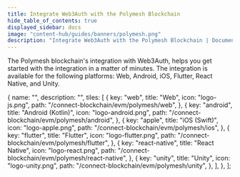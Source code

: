 ```yaml
---
title: Integrate Web3Auth with the Polymesh Blockchain
hide_table_of_contents: true
displayed_sidebar: docs
image: "content-hub/guides/banners/polymesh.png"
description: "Integrate Web3Auth with the Polymesh Blockchain | Documentation - Web3Auth"
---
```



<SEO
  title="Integrate Web3Auth with the Polymesh Blockchain"
  description="Integrate Web3Auth with the Polymesh Blockchain | Documentation - Web3Auth"
  image="https://web3auth.io/docs/content-hub/guides/banners/polymesh.png"
  slug="/connect-blockchain/evm/polymesh"
/>

The Polymesh blockchain's integration with Web3Auth, helps you get started with the integration in a matter of minutes. The integration is available
for the following platforms: Web, Android, iOS, Flutter, React Native, and Unity.

  {
    name: "",
    description: "",
    tiles: [
      {
        key: "web",
        title: "Web",
        icon: "logo-js.png",
        path: "/connect-blockchain/evm/polymesh/web",
      },
      {
        key: "android",
        title: "Android (Kotlin)",
        icon: "logo-android.png",
        path: "/connect-blockchain/evm/polymesh/android",
      },
      {
        key: "apple",
        title: "iOS (Swift)",
        icon: "logo-apple.png",
        path: "/connect-blockchain/evm/polymesh/ios",
      },
      {
        key: "flutter",
        title: "Flutter",
        icon: "logo-flutter.png",
        path: "/connect-blockchain/evm/polymesh/flutter",
      },
      {
        key: "react-native",
        title: "React Native",
        icon: "logo-react.png",
        path: "/connect-blockchain/evm/polymesh/react-native",
      },
      {
        key: "unity",
        title: "Unity",
        icon: "logo-unity.png",
        path: "/connect-blockchain/evm/polymesh/unity",
      },
    ],
  },
];

<Tiles tileGroups={Polymesh} />
